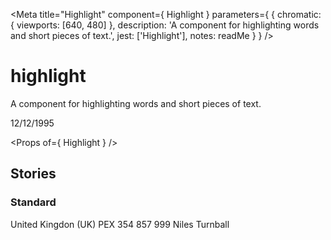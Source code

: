 
<Meta
  title="Highlight"
  component={ Highlight }
  parameters={ {
    chromatic: { viewports: [640, 480] },
    description: 'A component for highlighting words and short pieces of text.',
    jest: ['Highlight'],
    notes: readMe
  } }
/>

# highlight

A component for highlighting words and short pieces of text.

<Preview withToolbar>
  <Story name="Highlight a Date">
    <Highlight>
      12/12/1995
    </Highlight>
  </Story>
</Preview>

<Props of={ Highlight } />

## Stories
### Standard

<Preview>
  <Story name="Highlight Text">
    <Highlight>
      United Kingdon (UK)
    </Highlight>
  </Story>
</Preview>

<Preview>
  <Story name="Highlight an Id">
    <Highlight>
      PEX 354 857 999
    </Highlight>
  </Story>
</Preview>

<Preview>
  <Story name="Highlight a Name">
    <Highlight>
      Niles Turnball
    </Highlight>
  </Story>
</Preview>
